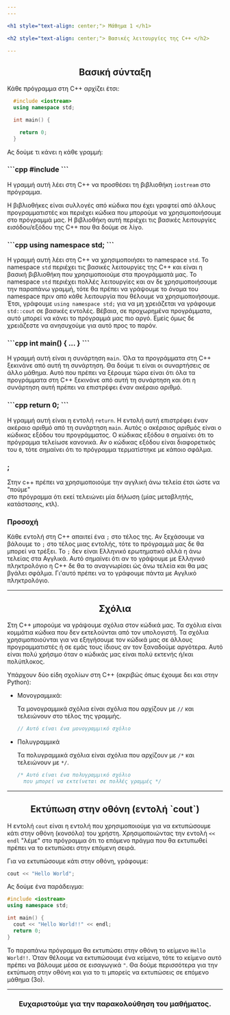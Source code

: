 ```yaml
---
---

<h1 style="text-align: center;"> Μάθημα 1 </h1>

<h2 style="text-align: center;"> Βασικές λειτουργίες της C++ </h2>

---
```


<h2 style="text-align: center;"> Βασική σύνταξη </h2>

Κάθε πρόγραμμα στη C++ αρχίζει έτσι:

```cpp
  #include <iostream>
  using namespace std;

  int main() {

    return 0;
  }
```

Ας δούμε τι κάνει η κάθε γραμμή:

<h3 style="text-align: left;"> 
```cpp 
#include <iostream>
``` 
</h3>

Η γραμμή αυτή λέει στη C++ να προσθέσει τη βιβλιοθήκη `iostream` στο πρόγραμμα.

Η βιβλιοθήκες είναι συλλογές από κώδικα που έχει γραφτεί από άλλους προγραμματιστές
και περιέχει κώδικα που μπορούμε να χρησιμοποιήσουμε στο πρόγραμμά μας.
Η βιβλιοθήκη αυτή περιέχει τις βασικές λειτουργίες εισόδου/εξόδου της C++ που θα δούμε σε λίγο.

<h3 style="text-align: left;"> 
```cpp 
using namespace std;
``` 
</h3>

Η γραμμή αυτή λέει στη C++ να χρησιμοποιήσει το namespace `std`. Το namespace `std`
περιέχει τις βασικές λειτουργίες της C++ και είναι η βασική βιβλιοθήκη που χρησιμοποιούμε
στα προγράμματά μας. Το namespace `std` περιέχει πολλές λειτουργίες και αν δε χρησιμοποιήσουμε
την παραπάνω γραμμή, τότε θα πρέπει να γράψουμε το όνομα του namespace πριν από κάθε λειτουργία
που θέλουμε να χρησιμοποιήσουμε. Έτσι, γράφουμε `using namespace std;` για να μη χρειάζεται
να γράφουμε `std::cout` σε βασικές εντολές. Βέβαια, σε προχωρημένα προγράμματα, αυτό μπορεί να
κάνει το πρόγραμμά μας πιο αργό. Εμείς όμως δε χρειάζεστε να ανησυχούμε για αυτό προς το παρόν.

<h3 style="text-align: left;"> 
```cpp 
int main() { ... }
``` 
</h3>

Η γραμμή αυτή είναι η συνάρτηση `main`. Όλα τα προγράμματα στη C++ ξεκινάνε από αυτή τη συνάρτηση.
Θα δούμε τι είναι οι συναρτήσεις σε άλλο μάθημα. Αυτό που πρέπει να ξέρουμε τώρα είναι ότι όλα τα προγράμματα
στη C++ ξεκινάνε από αυτή τη συνάρτηση και ότι η συνάρτηση αυτή πρέπει να επιστρέφει έναν ακέραιο αριθμό.

<h3 style="text-align: left;">
```cpp 
return 0;
``` 
</h3>

Η γραμμή αυτή είναι η εντολή `return`. Η εντολή αυτή επιστρέφει έναν ακέραιο αριθμό από τη συνάρτηση `main`.
Αυτός ο ακέραιος αριθμός είναι ο κώδικας εξόδου του προγράμματος. Ο κώδικας εξόδου `0` σημαίνει ότι το πρόγραμμα
τελείωσε κανονικά. Αν ο κώδικας εξόδου είναι διαφορετικός του `0`, τότε σημαίνει ότι το πρόγραμμα τερματίστηκε
με κάποιο σφάλμα.

<h3 style="text-align: left;">  ; </h3>
Στην c++ πρέπει να χρησιμοποιούμε την αγγλική άνω τελεία έτσι ώστε να "πούμε" <br/>
στο πρόγραμμα ότι εκεί τελειώνει μία δήλωση (μίας μεταβλητής, κατάστασης, κτλ).

<h3 style="text-align: left;"> Προσοχή </h3>

Κάθε εντολή στη C++ απαιτεί ένα `;` στο τέλος της.
Αν ξεχάσουμε να βάλουμε το `;` στο τέλος μιας εντολής,
τότε το πρόγραμμά μας δε θα μπορεί να τρέξει.
Το `;` δεν είναι Ελληνικό ερωτηματικό αλλά η άνω τελείας στα Αγγλικά.
Αυτό σημαίνει ότι αν το γράψουμε με Ελληνικό πληκτρολόγιο η C++ 
δε θα το αναγνωρίσει ώς άνω τελεία και θα μας βγάλει σφάλμα.
Γι'αυτό πρέπει να το γράφουμε πάντα με Αγγλικό πληκτρολόγιο.

---

<h2 style="text-align: center;"> Σχόλια </h2>

Στη C++ μπορούμε να γράψουμε σχόλια στον κώδικά μας. Τα σχόλια είναι κομμάτια κώδικα που δεν εκτελούνται
από τον υπολογιστή. Τα σχόλια χρησιμοποιούνται για να εξηγήσουμε τον κώδικά μας σε άλλους προγραμματιστές
ή σε εμάς τους ίδιους αν τον ξαναδούμε αργότερα. Αυτό είναι πολύ χρήσιμο όταν ο κώδικάς μας είναι πολύ 
εκτενής ή/και πολύπλοκος.

Υπάρχουν δύο είδη σχολίων στη C++ (ακριβώς όπως έχουμε δει και στην Python):

* Μονογραμμικά:

  Τα μονογραμμικά σχόλια είναι σχόλια που αρχίζουν με `//` και τελειώνουν στο τέλος της γραμμής.
  ```cpp
  // Αυτό είναι ένα μονογραμμικό σχόλιο
  ```

* Πολυγραμμικά

  Τα πολυγραμμικά σχόλια είναι σχόλια που αρχίζουν με `/*` και τελειώνουν με `*/`.
  ```cpp
  /* Αυτό είναι ένα πολυγραμμικό σχόλιο
    που μπορεί να εκτείνεται σε πολλές γραμμές */
  ```

---

<h2 style="text-align: center;"> Εκτύπωση στην οθόνη (εντολή `cout`) </h2>

Η εντολή `cout` είναι η εντολή που χρησιμοποιούμε για να εκτυπώσουμε κάτι στην οθόνη (κονσόλα) του χρήστη.
Χρησιμοποιώντας την εντολή `<< endl` "λέμε" στο πρόγραμμα ότι το επόμενο πράγμα που θα εκτυπωθεί πρέπει να το εκτυπώσει στην επόμενη σειρά.

Για να εκτυπώσουμε κάτι στην οθόνη, γράφουμε:
```cpp
cout << "Hello World";
```

Ας δούμε ένα παράδειγμα:
```cpp
#include <iostream>
using namespace std;

int main() {
  cout << "Hello World!!" << endl;
  return 0;
}
```

Το παραπάνω πρόγραμμα θα εκτυπώσει στην οθόνη το κείμενο `Hello World!!`.
Όταν θέλουμε να εκτυπώσουμε ένα κείμενο, τότε το κείμενο αυτό πρέπει να βάλουμε μέσα σε εισαγωγικά `"`.
Θα δούμε περισσότερα για την εκτύπωση στην οθόνη και για το τι μπορείς να εκτυπώσεις σε επόμενο μάθημα (3ο).

---

<h3 style="text-align: center;">Ευχαριστούμε για την παρακολούθηση του μαθήματος.</h3>